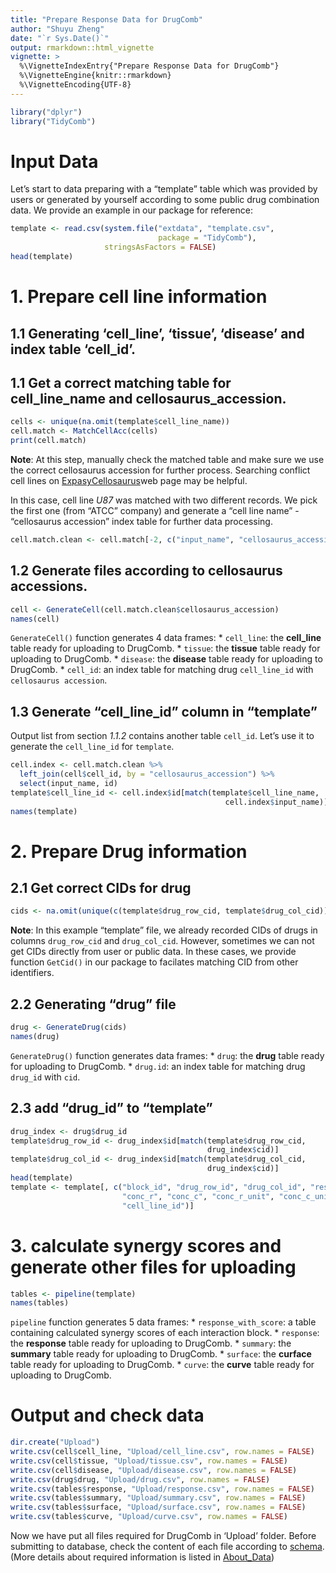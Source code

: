 ```yaml
---
title: "Prepare Response Data for DrugComb"
author: "Shuyu Zheng"
date: "`r Sys.Date()`"
output: rmarkdown::html_vignette
vignette: >
  %\VignetteIndexEntry{"Prepare Response Data for DrugComb"}
  %\VignetteEngine{knitr::rmarkdown}
  %\VignetteEncoding{UTF-8}
---
```

```r
library("dplyr")
library("TidyComb")
```
# Input Data
Let's start to data preparing with a "template" table which was provided by users or generated by yourself according to some public drug combination data. We provide an example in our package for reference:
```r
template <- read.csv(system.file("extdata", "template.csv",
                                 package = "TidyComb"),
                     stringsAsFactors = FALSE)
head(template)
```

# 1. Prepare cell line information


## 1.1 Generating 'cell_line', 'tissue', 'disease' and index table 'cell_id'.

## 1.1 Get a correct matching table for cell_line_name and cellosaurus_accession.
```r
cells <- unique(na.omit(template$cell_line_name))
cell.match <- MatchCellAcc(cells)
print(cell.match)
```

**Note**: At this step, manually check the matched table and make sure we use the correct cellosaurus accession for further process. Searching conflict cell lines on [ExpasyCellosaurus](https://web.expasy.org/cellosaurus)web page may be helpful.

In this case, cell line _U87_ was matched with two different records. We pick the first one (from "ATCC" company) and generate a "cell line name" - "cellosaurus accession" index table for further data processing.

```r
cell.match.clean <- cell.match[-2, c("input_name", "cellosaurus_accession")]
```

## 1.2 Generate files according to cellosaurus accessions.

```r
cell <- GenerateCell(cell.match.clean$cellosaurus_accession)
names(cell)

```

`GenerateCell()` function generates 4 data frames:
* `cell_line`: the **cell_line** table ready for uploading to DrugComb.
* `tissue`: the **tissue** table ready for uploading to DrugComb.
* `disease`: the **disease** table ready for uploading to DrugComb.
* `cell_id`: an index table for matching drug `cell_line_id` with `cellosaurus accession`.

## 1.3 Generate "cell_line_id" column in "template" 
Output list from section _1.1.2_ contains another table `cell_id`. Let's use it to generate the `cell_line_id` for `template`.
```r
cell.index <- cell.match.clean %>% 
  left_join(cell$cell_id, by = "cellosaurus_accession") %>% 
  select(input_name, id)
template$cell_line_id <- cell.index$id[match(template$cell_line_name,
                                                cell.index$input_name)]
names(template)
```
  
# 2. Prepare Drug information

## 2.1 Get correct CIDs for drug

```r
cids <- na.omit(unique(c(template$drug_row_cid, template$drug_col_cid)))
```

**Note**: In this example "template" file, we already recorded CIDs of drugs in columns `drug_row_cid` and `drug_col_cid`. However, sometimes we can not get CIDs directly from user or public data. In these cases, we provide function `GetCid()` in our package to facilates matching CID from other identifiers.

## 2.2 Generating "drug" file
```r
drug <- GenerateDrug(cids)
names(drug)
```

`GenerateDrug()` function generates data frames:
* `drug`: the **drug** table ready for uploading to DrugComb.
* `drug.id`: an index table for matching drug `drug_id` with `cid`.

## 2.3 add "drug_id" to "template"
```r
drug_index <- drug$drug_id
template$drug_row_id <- drug_index$id[match(template$drug_row_cid,
                                            drug_index$cid)]
template$drug_col_id <- drug_index$id[match(template$drug_col_cid,
                                            drug_index$cid)]
head(template)
template <- template[, c("block_id", "drug_row_id", "drug_col_id", "response",
                         "conc_r", "conc_c", "conc_r_unit", "conc_c_unit",
                         "cell_line_id")]
```

# 3. calculate synergy scores and generate other files for uploading

```r
tables <- pipeline(template)
names(tables)
```

`pipeline` function generates 5 data frames:
* `response_with_score`: a table containing calculated synergy scores of each interaction block.
* `response`: the **response** table ready for uploading to DrugComb.
* `summary`: the **summary** table ready for uploading to DrugComb.
* `surface`: the **curface** table ready for uploading to DrugComb.
* `curve`: the **curve** table ready for uploading to DrugComb.

# Output and check data

```r
dir.create("Upload")
write.csv(cell$cell_line, "Upload/cell_line.csv", row.names = FALSE)
write.csv(cell$tissue, "Upload/tissue.csv", row.names = FALSE)
write.csv(cell$disease, "Upload/disease.csv", row.names = FALSE)
write.csv(drug$drug, "Upload/drug.csv", row.names = FALSE)
write.csv(tables$response, "Upload/response.csv", row.names = FALSE)
write.csv(tables$summary, "Upload/summary.csv", row.names = FALSE)
write.csv(tables$surface, "Upload/surface.csv", row.names = FALSE)
write.csv(tables$curve, "Upload/curve.csv", row.names = FALSE)
```

Now we have put all files required for DrugComb in 'Upload' folder. Before submitting to database, check the content of each file according to [schema](https://www.dropbox.com/sh/l77yp1gs6tpkapr/AAAqfJfwhJ_UYLpsKcEigoGWa?dl=0&preview=schema.png). (More details about required information is listed in [About_Data](/About_Data))
